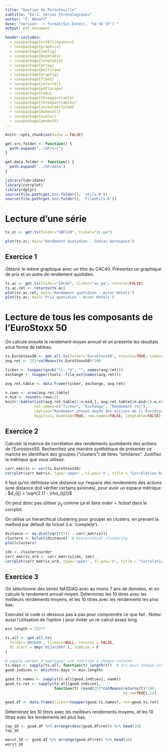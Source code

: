 ```yaml
---
title: "Gestion de Portefeuille"
subtitle: "Ex-1: Séries Chronologiques"
author: "P. Hénaff"
date: "Version: `r format(Sys.Date(), '%d %b %Y')`"
output: pdf_document

header-includes:
  - \usepackage[utf8]{inputenc}
  - \usepackage{graphicx}
  - \usepackage{subfig}
  - \usepackage{booktabs}
  - \usepackage{longtable}
  - \usepackage{array}
  - \usepackage{multirow}
  - \usepackage{wrapfig}
  - \usepackage{float}
  - \usepackage{colortbl}
  - \usepackage{pdflscape}
  - \usepackage{tabu}
  - \usepackage{threeparttable}
  - \usepackage{threeparttablex}
  - \usepackage[normalem]{ulem}
  - \usepackage{makecell}
  - \usepackage{xcolor}
  - \usepackage{amsmath}
---
```


```r
knitr::opts_chunk$set(echo = FALSE)
```

```r
get.src.folder <- function() {
  path.expand("../GP/src")
}

get.data.folder <- function() {
  path.expand("../GP/data")
}
```

```r
library(lubridate)
library(corrplot)
library(dplyr)
source(file.path(get.src.folder(), 'utils.R'))
source(file.path(get.src.folder(), 'FileUtils.R'))
```

# Lecture d'une série

```r
ts.zc <- get.ts(folder="SBF120", ticker="zc.pa")
```

```r
plot(ts.zc, main='Rendement quotidien - Zodiac Aerospace')
```

## Exercice 1

Obtenir le même graphique avec un titre du CAC40. Présentez un graphique de prix et un autre de rendement quotidien.

```r
ts.ac <- get.ts(folder="CAC40", ticker="ac.pa", returns=FALSE)
ts.ac.ret <- returns(ts.ac)
plot(ts.ac.ret, main='Rendement quotidien - Accor Hotels')
plot(ts.ac, main='Prix quotidien - Accor Hotels')
```


# Lecture de tous les composants de l'EuroStoxx 50

On calcule ensuite le rendement moyen annuel et on présente les résultats sous forme de tableau.

```r
ts.EuroStoxx50 <- get.all.ts(folder="EuroStoxx50", returns=TRUE, combine=TRUE)
avg.ret <- 252*colMeans(ts.EuroStoxx50)*100

ticker <- toupper(gsub("\\..*$", "", names(avg.ret)))
exchange <- toupper(tools::file_ext(names(avg.ret)))

avg.ret.table <- data.frame(ticker, exchange, avg.ret)
```

```r
n.rows <- nrow(avg.ret.table)
n.mid <- round(n.rows/2)
knitr::kable(list(avg.ret.table[1:n.mid,], avg.ret.table[(n.mid+1):n.rows,]), 
             col.names=c("Ticker", "Exchange", "Rendement (%)"), 
             caption="Rendement annuel moyen des actions de l\'EuroStoxx 50",
             digits=1, booktab=TRUE, row.names=FALSE, longtable=FALSE)
```

## Exercice 2

Calculer la matrice de corrélation des rendements quotidients des actions de l'Eurostoxx50. Recherchez une manière synthétique de présenter ce marché en identifiant des groupes ("clusters") de titres "similaires". Justifiez la métrique que vous utilisez.


```r
corr_matrix <- cor(ts.EuroStoxx50)
corrplot(corr_matrix, type='upper', tl.pos='n', title = "Corrélation Rendements Quotidiens ESTX50")
```
Il faut qu'on définisse une distance sur l'espace des rendements des actions (une distance doit vérifier certains axiomes), pour avoir un espace métrique :
$d_{ij} = \sqrt{2 (1 - \rho_{ij})}$

On peut donc pas utiliser $\rho_{ij}$ comme ça et faire $order = hclust$ dans le corrplot.

On utilise un hierarchical clustering pour grouper en clusters, en prenant la method par défault de hclust (i.e. 'complete').

```r
distance <- as.dist(sqrt(2*(1 - corr_matrix)))
clusters <- hclust(distance)  # Hierarchical clustering
plot(clusters)
```
```r
idx <- clusters$order
corr_matrix_ord <- corr_matrix[idx, idx]
corrplot(corr_matrix_ord, type='upper', tl.pos='n', title = "Corrélation Rendements Quotidiens ESTX50")
```


## Exercice 3

On sélectionne des séries NASDAQ avec au moins 7 ans de données, et on calcule le rendement annuel moyen. Déterminez les 10 titres avec les meilleurs rendements moyens, et les 10 titres avec les rendements les plus bas.

Executez le code ci-dessous pas à pas pour comprendre ce que fait \texttt{sapply}. Notez aussi l'utilisation de l'option \texttt{cache=TRUE}} pour éviter un re-calcul assez long.

```r
min.length = 252*7

ts.all <- get.all.ts(
  folder='NASDAQ', tickers=NULL, returns = FALSE,
  dt.start = dmy('01Jan2007'), combine = F
)

# sapply permet d'appliquer une fonction à chaque colonne
ts.days <- sapply(ts.all, function(t) length(t))  # Ici pour chaque stock, on aura le nb de jours où y'a des returns 
good.indices <- which(ts.days >= min.length)

good.ts.names <- sapply(ts.all[good.indices], names)
good.ts.ret <- sapply(ts.all[good.indices], 
                      function(t) round(252*colMeans(returns(t)*100, 
                                                     na.rm=TRUE),1))

good.df <- data.frame(ticker=toupper(good.ts.names), ret=good.ts.ret)
```

Déterminez les 10 titres avec les meilleurs rendements moyens, et les 10 titres avec les rendements les plus bas.

```r
top_10 <- good.df %>% arrange(desc(good.df$ret)) %>% head(10)
top_10
```
```r
worst_10 <- good.df %>% arrange(good.df$ret) %>% head(10)
worst_10
```

